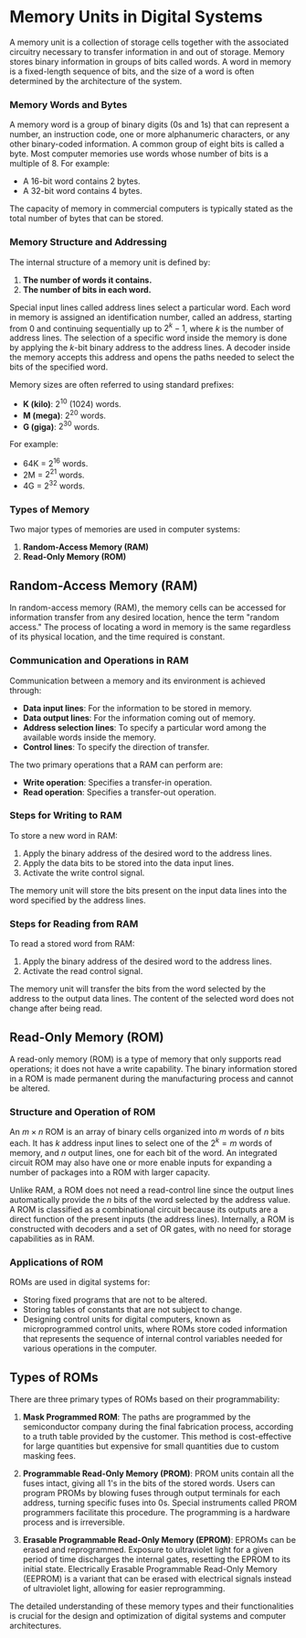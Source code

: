 # Memory Units in Digital Systems

A memory unit is a collection of storage cells together with the associated circuitry necessary to transfer information in and out of storage. Memory stores binary information in groups of bits called words. A word in memory is a fixed-length sequence of bits, and the size of a word is often determined by the architecture of the system.

### Memory Words and Bytes

A memory word is a group of binary digits (0s and 1s) that can represent a number, an instruction code, one or more alphanumeric characters, or any other binary-coded information. A common group of eight bits is called a byte. Most computer memories use words whose number of bits is a multiple of 8. For example:

- A 16-bit word contains 2 bytes.
- A 32-bit word contains 4 bytes.

The capacity of memory in commercial computers is typically stated as the total number of bytes that can be stored.

### Memory Structure and Addressing

The internal structure of a memory unit is defined by:

1. **The number of words it contains.**
2. **The number of bits in each word.**

Special input lines called address lines select a particular word. Each word in memory is assigned an identification number, called an address, starting from 0 and continuing sequentially up to $2^k - 1$, where $k$ is the number of address lines. The selection of a specific word inside the memory is done by applying the $k$-bit binary address to the address lines. A decoder inside the memory accepts this address and opens the paths needed to select the bits of the specified word.

Memory sizes are often referred to using standard prefixes:

- **K (kilo)**: $2^{10}$ (1024) words.
- **M (mega)**: $2^{20}$ words.
- **G (giga)**: $2^{30}$ words.

For example:

- 64K = $2^{16}$ words.
- 2M = $2^{21}$ words.
- 4G = $2^{32}$ words.

### Types of Memory

Two major types of memories are used in computer systems:

1. **Random-Access Memory (RAM)**
2. **Read-Only Memory (ROM)**

## Random-Access Memory (RAM)

In random-access memory (RAM), the memory cells can be accessed for information transfer from any desired location, hence the term "random access." The process of locating a word in memory is the same regardless of its physical location, and the time required is constant.

### Communication and Operations in RAM

Communication between a memory and its environment is achieved through:

- **Data input lines**: For the information to be stored in memory.
- **Data output lines**: For the information coming out of memory.
- **Address selection lines**: To specify a particular word among the available words inside the memory.
- **Control lines**: To specify the direction of transfer.

The two primary operations that a RAM can perform are:

- **Write operation**: Specifies a transfer-in operation.
- **Read operation**: Specifies a transfer-out operation.

### Steps for Writing to RAM

To store a new word in RAM:

1. Apply the binary address of the desired word to the address lines.
2. Apply the data bits to be stored into the data input lines.
3. Activate the write control signal.

The memory unit will store the bits present on the input data lines into the word specified by the address lines.

### Steps for Reading from RAM

To read a stored word from RAM:

1. Apply the binary address of the desired word to the address lines.
2. Activate the read control signal.

The memory unit will transfer the bits from the word selected by the address to the output data lines. The content of the selected word does not change after being read.

## Read-Only Memory (ROM)

A read-only memory (ROM) is a type of memory that only supports read operations; it does not have a write capability. The binary information stored in a ROM is made permanent during the manufacturing process and cannot be altered.

### Structure and Operation of ROM

An $m \times n$ ROM is an array of binary cells organized into $m$ words of $n$ bits each. It has $k$ address input lines to select one of the $2^k = m$ words of memory, and $n$ output lines, one for each bit of the word. An integrated circuit ROM may also have one or more enable inputs for expanding a number of packages into a ROM with larger capacity.

Unlike RAM, a ROM does not need a read-control line since the output lines automatically provide the $n$ bits of the word selected by the address value. A ROM is classified as a combinational circuit because its outputs are a direct function of the present inputs (the address lines). Internally, a ROM is constructed with decoders and a set of OR gates, with no need for storage capabilities as in RAM.

### Applications of ROM

ROMs are used in digital systems for:

- Storing fixed programs that are not to be altered.
- Storing tables of constants that are not subject to change.
- Designing control units for digital computers, known as microprogrammed control units, where ROMs store coded information that represents the sequence of internal control variables needed for various operations in the computer.

## Types of ROMs

There are three primary types of ROMs based on their programmability:

1. **Mask Programmed ROM**: The paths are programmed by the semiconductor company during the final fabrication process, according to a truth table provided by the customer. This method is cost-effective for large quantities but expensive for small quantities due to custom masking fees.

2. **Programmable Read-Only Memory (PROM)**: PROM units contain all the fuses intact, giving all 1's in the bits of the stored words. Users can program PROMs by blowing fuses through output terminals for each address, turning specific fuses into 0s. Special instruments called PROM programmers facilitate this procedure. The programming is a hardware process and is irreversible.

3. **Erasable Programmable Read-Only Memory (EPROM)**: EPROMs can be erased and reprogrammed. Exposure to ultraviolet light for a given period of time discharges the internal gates, resetting the EPROM to its initial state. Electrically Erasable Programmable Read-Only Memory (EEPROM) is a variant that can be erased with electrical signals instead of ultraviolet light, allowing for easier reprogramming.

The detailed understanding of these memory types and their functionalities is crucial for the design and optimization of digital systems and computer architectures.
